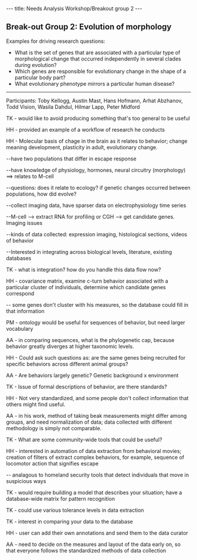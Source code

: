 ---
title: Needs Analysis Workshop/Breakout group 2
---

==Break-out Group 2: Evolution of morphology==

Examples for driving research questions:
* What is the set of genes that are associated with a particular type of morphological change that occurred independently in several clades during evolution? 
* Which genes are responsible for evolutionary change in the shape of a particular body part? 
* What evolutionary phenotype mirrors a particular human disease?
----

Participants: Toby Kellogg, Austin Mast, Hans Hofmann, Arhat Abzhanov, Todd Vision, Wasila Dahdul, Hilmar Lapp, Peter Midford

TK - would like to avoid producing something that's too general to be useful

HH - provided an example of a workflow of research he conducts

HH - Molecular basis of chage in the brain as it relates to behavior; change meaning development, plasticity in adult, evolutionary change.

--have two populations that differ in escape response

--have knowledge of physiology, hormones, neural circuitry (morphology) ==> relates to M-cell

--questions: does it relate to ecology? if genetic changes occurred between populations, how did evolve?

--collect imaging data, have sparser data on electrophysiology time series

--M-cell --> extract RNA for profiling or CGH --> get candidate genes.  Imaging issues

--kinds of data collected: expression imaging, histological sections, videos of behavior

--Interested in integrating across biological levels, literature, existing databases

TK - what is integration? how do you handle this data flow now?

HH - covariance matrix, examine c-turn behavior associated with a particular cluster of individuals, determine which candidate genes correspond

-- some genes don't cluster with his measures, so the database could fill in that information

PM - ontology would be useful for sequences of behavior, but need larger vocabulary

AA - in comparing sequences, what is the phylogenetic cap, because behavior greatly diverges at higher taxonomic levels.

HH - Could ask such questions as: are the same genes being recruited for specific behaviors across different animal groups?

AA - Are behaviors largely genetic? Genetic background x environment

TK - Issue of formal descriptions of behavior, are there standards?

HH - Not very standardized, and some people don't collect information that others might find useful.

AA - in his work, method of taking beak measurements might differ among groups, and need normalization of data; data collected with different methodology is simply not comparable.

TK - What are some community-wide tools that could be useful?  

HH - interested in automation of data extraction from behavioral movies; creation of filters of extract complex behaviors, for example, sequence of locomotor action that signifies escape

-- analagous to homeland security tools that detect individuals that move in suspicious ways

TK - would require building a model that describes your situation; have a database-wide matrix for pattern recognition

TK - could use various tolerance levels in data extraction

TK - interest in comparing your data to the database

HH - user can add their own annotations and send them to the data curator

AA - need to decide on the measures and layout of the data early on, so that everyone follows the standardized methods of data collection
